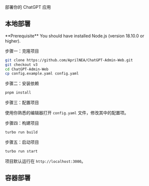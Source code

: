 
部署你的 ChatGPT 应用

## 本地部署

<Callout type="info" emoji="ℹ️">
    **Prerequisite** You should have installed Node.js (version 18.10.0 or
    higher).
</Callout>

步骤一：克隆项目

```bash
git clone https://github.com/AprilNEA/ChatGPT-Admin-Web.git
git checkout v3
cd ChatGPT-Admin-Web
cp config.example.yaml config.yaml
```

步骤二：安装依赖

``` bash pnpm
pnpm install
```

步骤三：配置项目

使用你熟悉的编辑器打开 `config.yaml` 文件，修改其中的配置项。

步骤四：构建项目
```bash
turbo run build
```

步骤五：启动项目
```bash
turbo run start
```
项目默认运行在 `http://localhost:3000`。

## 容器部署
